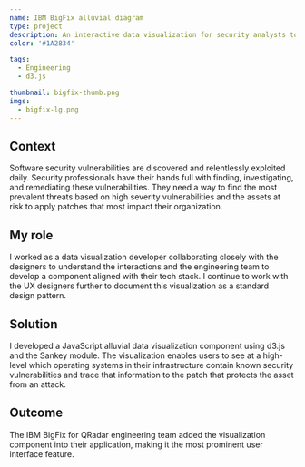 ```yaml
---
name: IBM BigFix alluvial diagram
type: project
description: An interactive data visualization for security analysts to identify the most impactful system patches on the infrastructure.
color: '#1A2834'

tags:
  - Engineering
  - d3.js

thumbnail: bigfix-thumb.png
imgs:
  - bigfix-lg.png
---
```


## Context

Software security vulnerabilities are discovered and relentlessly exploited daily. Security professionals have their hands full with finding, investigating, and remediating these vulnerabilities. They need a way to find the most prevalent threats based on high severity vulnerabilities and the assets at risk to apply patches that most impact their organization.

## My role

I worked as a data visualization developer collaborating closely with the designers to understand the interactions and the engineering team to develop a component aligned with their tech stack. I continue to work with the UX designers further to document this visualization as a standard design pattern.

## Solution

I developed a JavaScript alluvial data visualization component using d3.js and the Sankey module. The visualization enables users to see at a high-level which operating systems in their infrastructure contain known security vulnerabilities and trace that information to the patch that protects the asset from an attack.

## Outcome

The IBM BigFix for QRadar engineering team added the visualization component into their application, making it the most prominent user interface feature.
